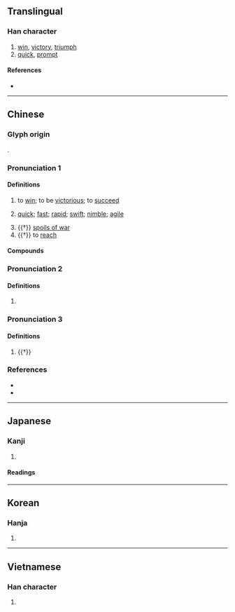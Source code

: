 {{character info/new}}
==Translingual==

===Han character===
{{Han char|rn=64|rad=手|as=08|sn=11|four=55081|canj=QJLO|ids=⿰扌疌}}

# [[win]], [[victory]], [[triumph]]
# [[quick]], [[prompt]]

====References====
* {{Han ref|kx=0435.240|dkj=12216|dj=0785.080|hdz=31894.020|uh=6377|ud=25463|bh=B1B6|bd=45494}}

----

==Chinese==
{{zh-forms}}

===Glyph origin===
{{Han etym}}
{{Han compound|手|疌|c1=s|c2=p|t1=hand|ls=psc}}.

===Pronunciation 1===
{{zh-pron
|m=jié
|m-s=
|c=zit6,zit3
|c-t=
|g=
|h=pfs=
|j=
|md=
|mn=chia̍p/chia̍t
|mn_note=chia̍p - literary; chia̍t - vernacular (俗)
|mn-t=ziab8/ziêb8
|mn-t_note=ziab8 - Shantou; ziêb8 - Chaozhou
|w=
|x=
|mc=y
|oc=y
|cat=n,v,a
}}

====Definitions====
{{zh-hanzi}}

# to [[win]]; to be [[victorious]]; to [[succeed]]
#: {{zh-x|大捷|great victory}}
#: {{zh-x|捷報|news of victory; report of a success}}
# [[quick]]; [[fast]]; [[rapid]]; [[swift]]; [[nimble]]; [[agile]]
#: {{zh-x|快捷|fast and nimble}}
#: {{zh-x|敏捷|nimble; agile; shrewd; quick}}
#: {{zh-x|便捷|convenient and fast}}
#: {{zh-x|捷足先登|the early bird gets the worm}}
# {{†}} [[spoils of war]]
# {{†}} to [[reach]]

====Compounds====
{{zh-der|便捷|克捷|利口捷給|勁捷|告捷|報捷|大捷|奏捷|快捷|急捷|才思敏捷|捷克|捷口|捷報|捷徑|捷才|捷捷|捷書|捷機|捷武|捷泳|捷獵|捷給|捷說|捷譏|捷足先得|捷足先登|捷運|捷運工程|捷運系統|捷音|捷黠|撟捷|敏捷|機捷|獲捷|獻捷|百舉百捷|直捷|直捷了當|眼明手捷|矯捷|簡捷|紅旗報捷|終南捷徑|蔣捷|趫捷|蹻捷|身手矯捷|輕捷|辯捷|迅捷|連戰皆捷|連捷|金門大捷|須捷|騰捷|騰捷飛升|高才捷足}}

===Pronunciation 2===
{{zh-pron
|m=qiè
|cat=
}}

====Definitions====
{{zh-hanzi}}

# {{zh-only|捷捷|qièqiè}}

===Pronunciation 3===
{{zh-pron
|m=chā
|cat=
}}

====Definitions====
{{zh-hanzi}}

# {{†}} {{zh-alt-form|插|to [[insert]]; to [[stick]] [[into]]}}

===References===
* {{R:yue:Hanzi}}
* {{R:nan:thcwdq}}

----

==Japanese==

===Kanji===
{{ja-kanji|grade=|rs=手08}}

# {{defn|lang=ja|sort=手08}}

====Readings====
{{ja-readings
|on=しょう, そう
|kun=か-つ, はや-い
}}

----

==Korean==

===Hanja===
{{ko-hanja|hangeul=첩|eumhun=|rv=cheop|mr=ch'ŏp|y=chep}}

# {{defn|lang=ko|sort=手08}}

----

==Vietnamese==

===Han character===
{{vi-hantu|[[tiệp]], [[tẹp]]|rs=手08}}

# {{defn|lang=vi|sort=手08}}